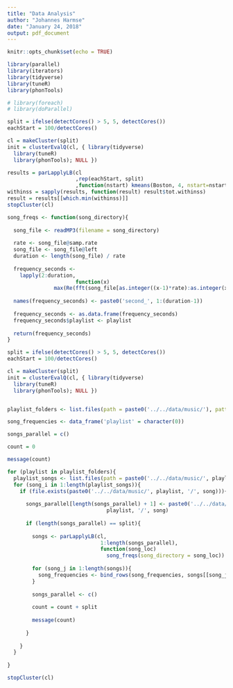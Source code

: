 ```yaml
---
title: "Data Analysis"
author: "Johannes Harmse"
date: "January 24, 2018"
output: pdf_document
---
```


```r
knitr::opts_chunk$set(echo = TRUE)
```

```r
library(parallel)
library(iterators)
library(tidyverse)
library(tuneR)
library(phonTools)
```

```r
# library(foreach)
# library(doParallel)

split = ifelse(detectCores() > 5, 5, detectCores())
eachStart = 100/detectCores()

cl = makeCluster(split)
init = clusterEvalQ(cl, { library(tidyverse) 
  library(tuneR)
  library(phonTools); NULL })

results = parLapplyLB(cl
                      ,rep(eachStart, split)
                      ,function(nstart) kmeans(Boston, 4, nstart=nstart))
withinss = sapply(results, function(result) result$tot.withinss)
result = results[[which.min(withinss)]]
stopCluster(cl)
```

```r
song_freqs <- function(song_directory){
  
  song_file <- readMP3(filename = song_directory)
        
  rate <- song_file@samp.rate
  song_file <- song_file@left
  duration <- length(song_file) / rate
  
  frequency_seconds <- 
    lapply(2:duration, 
                      function(x) 
               max(Re(fft(song_file[as.integer((x-1)*rate):as.integer(x*rate)]))))
  
  names(frequency_seconds) <- paste0('second_', 1:(duration-1))
  
  frequency_seconds <- as.data.frame(frequency_seconds)
  frequency_seconds$playlist <- playlist
  
  return(frequency_seconds)
}
```


```r
split = ifelse(detectCores() > 5, 5, detectCores())
eachStart = 100/detectCores()

cl = makeCluster(split)
init = clusterEvalQ(cl, { library(tidyverse) 
  library(tuneR)
  library(phonTools); NULL })


playlist_folders <- list.files(path = paste0('../../data/music/'), pattern = 'Playlist - *')

song_frequencies <- data_frame('playlist' = character(0))

songs_parallel = c()

count = 0

message(count)

for (playlist in playlist_folders){
  playlist_songs <- list.files(path = paste0('../../data/music/', playlist, '/'), pattern = '*.mp3')
  for (song_i in 1:length(playlist_songs)){
    if (file.exists(paste0('../../data/music/', playlist, '/', song))){
      
      songs_parallel[length(songs_parallel) + 1] <- paste0('../../data/music/', 
                                playlist, '/', song)
      
      if (length(songs_parallel) == split){
        
        songs <- parLapplyLB(cl, 
                              1:length(songs_parallel), 
                              function(song_loc) 
                                song_freqs(song_directory = song_loc))
        
        for (song_j in 1:length(songs)){
          song_frequencies <- bind_rows(song_frequencies, songs[[song_j]])
        }
        
        songs_parallel <- c()
        
        count = count + split
        
        message(count)
        
      }
    
    }
  }
    
}

stopCluster(cl)

```


